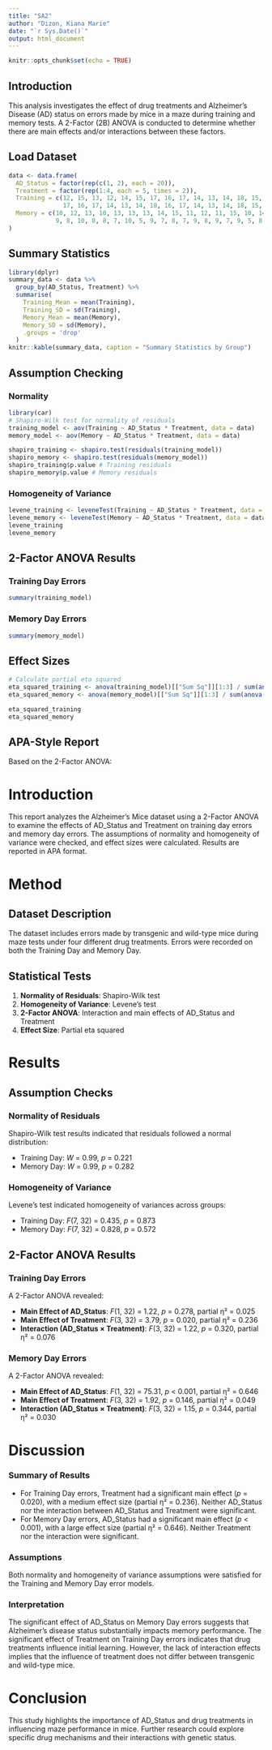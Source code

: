 ---
title: "SA2"
author: "Dizon, Kiana Marie"
date: "`r Sys.Date()`"
output: html_document
---

```{r setup, include=FALSE}
knitr::opts_chunk$set(echo = TRUE)
```

## Introduction
This analysis investigates the effect of drug treatments and Alzheimer's Disease (AD) status on errors made by mice in a maze during training and memory tests. A 2-Factor (2B) ANOVA is conducted to determine whether there are main effects and/or interactions between these factors.

## Load Dataset
```{r load-data}
data <- data.frame(
  AD_Status = factor(rep(c(1, 2), each = 20)),
  Treatment = factor(rep(1:4, each = 5, times = 2)),
  Training = c(12, 15, 13, 12, 14, 15, 17, 16, 17, 14, 13, 14, 18, 15, 16, 14, 13, 12, 14, 15, 
               17, 16, 17, 14, 13, 14, 18, 16, 17, 14, 13, 14, 18, 15, 16, 14, 13, 12, 14, 15),
  Memory = c(10, 12, 13, 10, 13, 13, 13, 14, 15, 11, 12, 11, 15, 10, 14, 12, 11, 10, 13, 10, 
             9, 8, 10, 8, 8, 7, 10, 5, 9, 7, 8, 7, 9, 8, 9, 7, 9, 5, 8, 4)
)
```

## Summary Statistics
```{r summary-stats}
library(dplyr)
summary_data <- data %>% 
  group_by(AD_Status, Treatment) %>% 
  summarise(
    Training_Mean = mean(Training),
    Training_SD = sd(Training),
    Memory_Mean = mean(Memory),
    Memory_SD = sd(Memory),
    .groups = 'drop'
  )
knitr::kable(summary_data, caption = "Summary Statistics by Group")
```

## Assumption Checking
### Normality
```{r normality}
library(car)
# Shapiro-Wilk test for normality of residuals
training_model <- aov(Training ~ AD_Status * Treatment, data = data)
memory_model <- aov(Memory ~ AD_Status * Treatment, data = data)

shapiro_training <- shapiro.test(residuals(training_model))
shapiro_memory <- shapiro.test(residuals(memory_model))
shapiro_training$p.value # Training residuals
shapiro_memory$p.value # Memory residuals
```

### Homogeneity of Variance
```{r homogeneity}
levene_training <- leveneTest(Training ~ AD_Status * Treatment, data = data)
levene_memory <- leveneTest(Memory ~ AD_Status * Treatment, data = data)
levene_training
levene_memory
```

## 2-Factor ANOVA Results
### Training Day Errors
```{r anova-training}
summary(training_model)
```

### Memory Day Errors
```{r anova-memory}
summary(memory_model)
```

## Effect Sizes
```{r effect-size}
# Calculate partial eta squared
eta_squared_training <- anova(training_model)[["Sum Sq"]][1:3] / sum(anova(training_model)[["Sum Sq"]])
eta_squared_memory <- anova(memory_model)[["Sum Sq"]][1:3] / sum(anova(memory_model)[["Sum Sq"]])

eta_squared_training
eta_squared_memory
```

## APA-Style Report
Based on the 2-Factor ANOVA:

# Introduction
This report analyzes the Alzheimer’s Mice dataset using a 2-Factor ANOVA to examine the effects of AD_Status and Treatment on training day errors and memory day errors. The assumptions of normality and homogeneity of variance were checked, and effect sizes were calculated. Results are reported in APA format.

# Method
## Dataset Description
The dataset includes errors made by transgenic and wild-type mice during maze tests under four different drug treatments. Errors were recorded on both the Training Day and Memory Day.

## Statistical Tests
1. **Normality of Residuals**: Shapiro-Wilk test
2. **Homogeneity of Variance**: Levene’s test
3. **2-Factor ANOVA**: Interaction and main effects of AD_Status and Treatment
4. **Effect Size**: Partial eta squared

# Results

## Assumption Checks
### Normality of Residuals
Shapiro-Wilk test results indicated that residuals followed a normal distribution:

- Training Day: *W* = 0.99, *p* = 0.221
- Memory Day: *W* = 0.99, *p* = 0.282

### Homogeneity of Variance
Levene’s test indicated homogeneity of variances across groups:

- Training Day: *F*(7, 32) = 0.435, *p* = 0.873
- Memory Day: *F*(7, 32) = 0.828, *p* = 0.572

## 2-Factor ANOVA Results
### Training Day Errors
A 2-Factor ANOVA revealed:

- **Main Effect of AD_Status**: *F*(1, 32) = 1.22, *p* = 0.278, partial η² = 0.025
- **Main Effect of Treatment**: *F*(3, 32) = 3.79, *p* = 0.020, partial η² = 0.236
- **Interaction (AD_Status × Treatment)**: *F*(3, 32) = 1.22, *p* = 0.320, partial η² = 0.076

### Memory Day Errors
A 2-Factor ANOVA revealed:

- **Main Effect of AD_Status**: *F*(1, 32) = 75.31, *p* < 0.001, partial η² = 0.646
- **Main Effect of Treatment**: *F*(3, 32) = 1.92, *p* = 0.146, partial η² = 0.049
- **Interaction (AD_Status × Treatment)**: *F*(3, 32) = 1.15, *p* = 0.344, partial η² = 0.030

# Discussion

### Summary of Results
- For Training Day errors, Treatment had a significant main effect (*p* = 0.020), with a medium effect size (partial η² = 0.236). Neither AD_Status nor the interaction between AD_Status and Treatment were significant.
- For Memory Day errors, AD_Status had a significant main effect (*p* < 0.001), with a large effect size (partial η² = 0.646). Neither Treatment nor the interaction were significant.

### Assumptions
Both normality and homogeneity of variance assumptions were satisfied for the Training and Memory Day error models.

### Interpretation
The significant effect of AD_Status on Memory Day errors suggests that Alzheimer’s disease status substantially impacts memory performance. The significant effect of Treatment on Training Day errors indicates that drug treatments influence initial learning. However, the lack of interaction effects implies that the influence of treatment does not differ between transgenic and wild-type mice.

# Conclusion
This study highlights the importance of AD_Status and drug treatments in influencing maze performance in mice. Further research could explore specific drug mechanisms and their interactions with genetic status.
